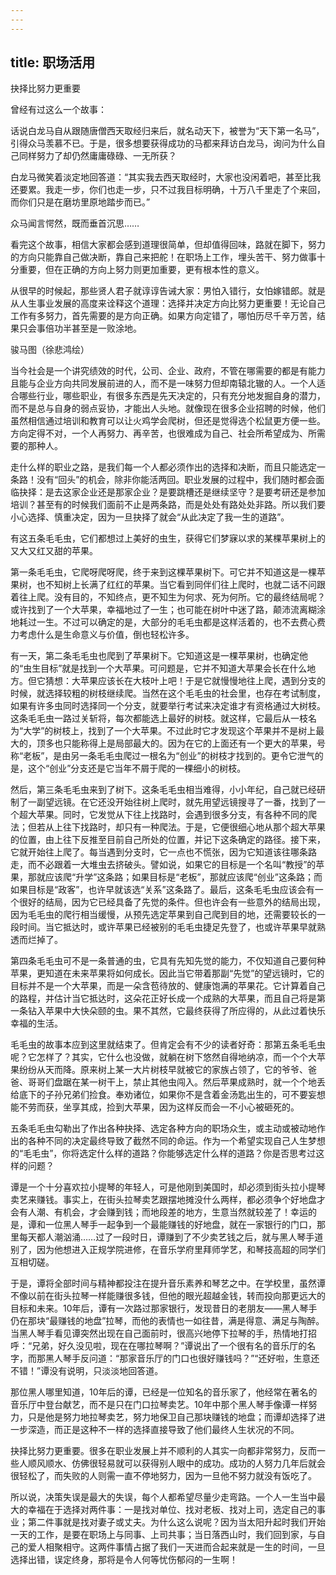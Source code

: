 ```yaml
---
---
---
```

title: 职场活用
---




抉择比努力更重要

曾经有过这么一个故事：

话说白龙马自从跟随唐僧西天取经归来后，就名动天下，被誉为“天下第一名马”，引得众马羡慕不已。于是，很多想要获得成功的马都来拜访白龙马，询问为什么自己同样努力了却仍然庸庸碌碌、一无所获？

白龙马微笑着淡定地回答道：“其实我去西天取经时，大家也没闲着吧，甚至比我还要累。我走一步，你们也走一步，只不过我目标明确，十万八千里走了个来回，而你们只是在磨坊里原地踏步而已。”

众马闻言愕然，既而垂首沉思……

看完这个故事，相信大家都会感到道理很简单，但却值得回味，路就在脚下，努力的方向只能靠自己做决断，靠自己来把舵！在职场上工作，埋头苦干、努力做事十分重要，但在正确的方向上努力则更加重要，更有根本性的意义。

从很早的时候起，那些贤人君子就谆谆告诫大家：男怕入错行，女怕嫁错郎。就是从人生事业发展的高度来诠释这个道理：选择并决定方向比努力更重要！无论自己工作有多努力，首先需要的是方向正确。如果方向定错了，哪怕历尽千辛万苦，结果只会事倍功半甚至是一败涂地。



骏马图（徐悲鸿绘）

当今社会是一个讲究绩效的时代，公司、企业、政府，不管在哪需要的都是有能力且能与企业方向共同发展前进的人，而不是一味努力但却南辕北辙的人。一个人适合哪些行业，哪些职业，有很多东西是先天决定的，只有充分地发掘自身的潜力，而不是总与自身的弱点妥协，才能出人头地。就像现在很多企业招聘的时候，他们虽然相信通过培训和教育可以让火鸡学会爬树，但还是觉得选个松鼠更方便一些。方向定得不对，一个人再努力、再辛苦，也很难成为自己、社会所希望成为、所需要的那种人。

走什么样的职业之路，是我们每一个人都必须作出的选择和决断，而且只能选定一条路！没有“回头”的机会，除非你能活两回。职业发展的过程中，我们随时都会面临抉择：是去这家企业还是那家企业？是要跳槽还是继续坚守？是要考研还是参加培训？甚至有的时候我们面前不止是两条路，而是处处有路处处非路。所以我们要小心选择、慎重决定，因为一旦抉择了就会“从此决定了我一生的道路”。

有这五条毛毛虫，它们都想过上美好的虫生，获得它们梦寐以求的某棵苹果树上的又大又红又甜的苹果。

第一条毛毛虫，它爬呀爬呀爬，终于来到这棵苹果树下。可它并不知道这是一棵苹果树，也不知树上长满了红红的苹果。当它看到同伴们往上爬时，也就二话不问跟着往上爬。没有目的，不知终点，更不知生为何求、死为何所。它的最终结局呢？或许找到了一个大苹果，幸福地过了一生；也可能在树叶中迷了路，颠沛流离糊涂地耗过一生。不过可以确定的是，大部分的毛毛虫都是这样活着的，也不去费心费力考虑什么是生命意义与价值，倒也轻松许多。

有一天，第二条毛毛虫也爬到了苹果树下。它知道这是一棵苹果树，也确定他的“虫生目标”就是找到一个大苹果。可问题是，它并不知道大苹果会长在什么地方。但它猜想：大苹果应该长在大枝叶上吧！于是它就慢慢地往上爬，遇到分支的时候，就选择较粗的树枝继续爬。当然在这个毛毛虫的社会里，也存在考试制度，如果有许多虫同时选择同一个分支，就要举行考试来决定谁才有资格通过大树枝。这条毛毛虫一路过关斩将，每次都能选上最好的树枝。就这样，它最后从一枝名为“大学”的树枝上，找到了一个大苹果。不过此时它才发现这个苹果并不是树上最大的，顶多也只能称得上是局部最大的。因为在它的上面还有一个更大的苹果，号称“老板”，是由另一条毛毛虫爬过一根名为“创业”的树枝才找到的。更令它泄气的是，这个“创业”分支还是它当年不屑于爬的一棵细小的树枝。

然后，第三条毛毛虫来到了树下。这条毛毛虫相当难得，小小年纪，自己就已经研制了一副望远镜。在它还没开始往树上爬时，就先用望远镜搜寻了一番，找到了一个超大苹果。同时，它发觉从下往上找路时，会遇到很多分支，有各种不同的爬法；但若从上往下找路时，却只有一种爬法。于是，它便很细心地从那个超大苹果的位置，由上往下反推至目前自己所处的位置，并记下这条确定的路径。接下来，它就开始往上爬了。每当遇到分支时，它一点也不慌张，因为它知道该往哪条路走，而不必跟着一大堆虫去挤破头。譬如说，如果它的目标是一个名叫“教授”的苹果，那就应该爬“升学”这条路；如果目标是“老板”，那就应该爬“创业”这条路；而如果目标是“政客”，也许早就该选“关系”这条路了。最后，这条毛毛虫应该会有一个很好的结局，因为它已经具备了先觉的条件。但也许会有一些意外的结局出现，因为毛毛虫的爬行相当缓慢，从预先选定苹果到自己爬到目的地，还需要较长的一段时间。当它抵达时，或许苹果已经被别的毛毛虫捷足先登了，也或许苹果早就熟透而烂掉了。

第四条毛毛虫可不是一条普通的虫，它具有先知先觉的能力，不仅知道自己要何种苹果，更知道在未来苹果将如何成长。因此当它带着那副“先觉”的望远镜时，它的目标并不是一个大苹果，而是一朵含苞待放的、健康饱满的苹果花。它计算着自己的路程，并估计当它抵达时，这朵花正好长成一个成熟的大苹果，而且自己将是第一条钻入苹果中大快朵颐的虫。果不其然，它最终获得了所应得的，从此过着快乐幸福的生活。

毛毛虫的故事本应到这里就结束了。但肯定会有不少的读者好奇：那第五条毛毛虫呢？它怎样了？其实，它什么也没做，就躺在树下悠然自得地纳凉，而一个个大苹果纷纷从天而降。原来树上某一大片树枝早就被它的家族占领了，它的爷爷、爸爸、哥哥们盘踞在某一树干上，禁止其他虫闯入。然后苹果成熟时，就一个个地丢给底下的子孙兄弟们捡食。奉劝诸位，如果你不是含着金汤匙出生的，可不要妄想能不劳而获，坐享其成，捡到大苹果，因为这样反而会一不小心被砸死的。

五条毛毛虫勾勒出了作出各种抉择、选定各种方向的职场众生，或主动或被动地作出的各种不同的决定最终导致了截然不同的命运。作为一个希望实现自己人生梦想的“毛毛虫”，你将选定什么样的道路？你能够选定什么样的道路？你是否思考过这样的问题？

谭是一个十分喜欢拉小提琴的年轻人，可是他刚到美国时，却必须到街头拉小提琴卖艺来赚钱。事实上，在街头拉琴卖艺跟摆地摊没什么两样，都必须争个好地盘才会有人潮、有机会，才会赚到钱；而地段差的地方，生意当然就较差了！幸运的是，谭和一位黑人琴手一起争到一个最能赚钱的好地盘，就在一家银行的门口，那里每天都人潮汹涌……过了一段时日，谭赚到了不少卖艺钱之后，就与黑人琴手道别了，因为他想进入正规学院进修，在音乐学府里拜师学艺，和琴技高超的同学们互相切磋。

于是，谭将全部时间与精神都投注在提升音乐素养和琴艺之中。在学校里，虽然谭不像以前在街头拉琴一样能赚很多钱，但他的眼光超越金钱，转而投向那更远大的目标和未来。10年后，谭有一次路过那家银行，发现昔日的老朋友——黑人琴手仍在那块“最赚钱的地盘”拉琴，而他的表情也一如往昔，满是得意、满足与陶醉。当黑人琴手看见谭突然出现在自己面前时，很高兴地停下拉琴的手，热情地打招呼：“兄弟，好久没见啦，现在在哪拉琴啊？”谭说出了一个很有名的音乐厅的名字，而那黑人琴手反问道：“那家音乐厅的门口也很好赚钱吗？”“还好啦，生意还不错！”谭没有说明，只淡淡地回答道。

那位黑人哪里知道，10年后的谭，已经是一位知名的音乐家了，他经常在著名的音乐厅中登台献艺，而不是只在门口拉琴卖艺。10年中那个黑人琴手像谭一样努力，只是他是努力地拉琴卖艺，努力地保卫自己那块赚钱的地盘；而谭却选择了进一步深造，而正是这种不一样的选择直接导致了他们最终人生状况的不同。

抉择比努力更重要。很多在职业发展上并不顺利的人其实一向都非常努力，反而一些人顺风顺水、仿佛很轻易就可以获得别人眼中的成功。成功的人努力几年后就会很轻松了，而失败的人则需一直不停地努力，因为一旦他不努力就没有饭吃了。

所以说，决策失误是最大的失误，每个人都希望尽量少走弯路。一个人一生当中最大的幸福在于选择对两件事：一是找对单位、找对老板、找对上司，选定自己的事业；第二件事就是找对妻子或丈夫。为什么这么说呢？因为当太阳升起时我们开始一天的工作，是要在职场上与同事、上司共事；当日落西山时，我们回到家，与自己的爱人相聚相守。这两件事情占据了我们一天进而合起来就是一生的时间，一旦选择出错，误定终身，那将是令人何等忧伤郁闷的一生啊！